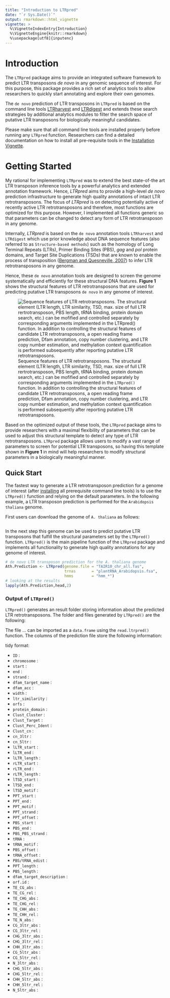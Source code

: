 ```yaml
---
title: "Introduction to LTRpred"
date: "`r Sys.Date()`"
output: rmarkdown::html_vignette
vignette: >
  %\VignetteIndexEntry{Introduction}
  %\VignetteEngine{knitr::rmarkdown}
  %\usepackage[utf8]{inputenc}
---
```


# Introduction

The `LTRpred` package aims to provide an integrated software framework to predict LTR transposons _de novo_ in any genomic sequence of interest. For this purpose, this package provides a rich set of analytics tools to allow researchers to quickly 
start annotating and explore their own genomes.

The `de novo` prediction of LTR transposons in `LTRpred` is based on the command line tools 
[LTRharvest](http://www.zbh.uni-hamburg.de/?id=206) and [LTRdigest](http://www.zbh.uni-hamburg.de/forschung/arbeitsgruppe-genominformatik/software/ltrdigest.html) and extends these search strategies by additional analytics
modules to filter the search space of putative LTR transposons for biologically meaningful candidates.

Please make sure that all command line tools are installed properly before running any `LTRpred` function. Researchers can find a detailed documentation on how to install all
pre-requisite tools in the [Installation Vignette]().

# Getting Started

My rational for implementing `LTRpred` was to extend the best state-of-the art LTR transposon
inference tools by a powerful analytics and extended annotation framework. Hence, _LTRpred_
aims to provide a high-level _de novo_ prediction infrastructure to generate high quality annotations
of intact LTR retrotransposons. The focus of _LTRpred_ is on detecting potentially active of recently active
LTR retrotransposons and therefore, most functions are optimized for this purpose. However, I implemented
all functions generic so that parameters can be changed to detect any form of LTR retrotransposon in any genome.

Internally, _LTRpred_ is based on the `de novo` annotation tools `LTRharvest` and `LTRdigest` which use prior knowledge
about DNA sequence features (also referred to as `Structure-based methods`) such as the homology of Long Terminal Repeats (LTRs), Primer Binding Sites (PBS), _gag_ and _pol_ protein domains, and
Target Site Duplications (TSDs) that are known to enable the process of transposition ([Bergman and Quesneville, 2007](http://bib.oxfordjournals.org/content/8/6/382.long)) to infer LTR retrotransposons in any genome.

Hence, these `de novo` annotation tools are designed to screen the genome systematically and efficiently for
these structural DNA features. __Figure 1__ shows the structural features of LTR retrotransposons
that are used for predicting putative LTR transposons `de novo` in any genome of interest.

![Sequence features of LTR retrotransposons. The structural element (LTR length, LTR similarity, TSD, max. size of full LTR rertrotransposon, PBS length, tRNA binding, protein domain search, etc.) can be mofified and controlled separately by corresponding arguments implemented in the `LTRpred()` function. In addition to controlling the structural features of candidate LTR retrotransposons, a open reading frame prediction, Dfam annotation, copy number clustering, and LTR copy number estimation, and methylation context quantification is performed subsequently after reporting putative LTR retrotransposons.](LTRfeatures.png)

Based on the optimized output of these tools, the `LTRpred` package aims to provide researchers with a maximal flexibility of
parameters that can be used to adjust this structural template to detect any type of LTR retrotransposons. `LTRpred` package allows users to modify a vast range of
parameters to screen for potential LTR transposons, so having this template shown in
__Figure 1__ in mind will help researchers to modify structural parameters in a biologically meaningful manner.

## Quick Start

The fastest way to generate a LTR retrotransposon prediction for a genome of interest (after [installing](Install.Rmd) all prerequisite command line tools) is to use the
`LTRpred()` function and relying on the default parameters. In the following example,
a LTR transposon prediction is performed for the `Arabidopsis thaliana` genome.

First users can download the genome of `A. thaliana` as follows:

```r

```

In the next step this genome can be used to predict putative LTR transposons that
fulfill the structural parameters set by the `LTRpred()` function. `LTRpred()` is the
main pipeline function of the `LTRpred` package and implements all functionality
to generate high quality annotations for any genome of interest.

```r
# de novo LTR transposon prediction for the A. thaliana genome
Ath.Prediction <- LTRpred(genome.file = "TAIR10_chr_all.fas",
                          trnas       = "plantRNA_Arabidopsis.fsa",
                          hmms        = "hmm_*")
# looking at the results
lapply(Ath.Prediction,head,2)
```


### Output of `LTRpred()`

`LTRpred()` generates an result folder storing information about the predicted LTR retrotransposons.
The folder and files generated by `LTRpred()` are the following:


The file ... can be imported as a `data.frame` using the `read.ltrpred()` function.
The columns of the prediction file store the following information:

tidy format:

- `ID` :
- `chromosome` :
- `start` :
- `end` :
- `strand` :
- `dfam_target_name` :
- `dfam_acc` :
- `width` :
- `ltr_similarity` :
- `orfs` :
- `protein_domain` :
- `Clust_Cluster` :
- `Clust_Target` :
- `Clust_Perc_Ident` :
- `Clust_cn` :
- `cn_3ltr` :
- `cn_5ltr` :
- `lLTR_start` :
- `lLTR_end` :
- `lLTR_length` :
- `rLTR_start` :
- `rLTR_end` :
- `rLTR_length` :
- `lTSD_start` :
- `lTSD_end` :
- `lTSD_motif` :
- `PPT_start` :
- `PPT_end` :
- `PPT_motif` :
- `PPT_strand` :
- `PPT_offset` :
- `PBS_start` :
- `PBS_end` :
- `PBS_PBS_strand` :
- `tRNA` :
- `tRNA_motif` :
- `PBS_offset` :
- `tRNA_offset` :
- `PBS/tRNA_edist` :
- `PPT_length` :
- `PBS_length` :
- `dfam_target_description` :
- `orf.id` :
- `TE_CG_abs` :
- `TE_CG_rel` :
- `TE_CHG_abs` :
- `TE_CHG_rel` :
- `TE_CHH_abs` :
- `TE_CHH_rel` :
- `TE_N_abs` :
- `CG_3ltr_abs` :
- `CG_3ltr_rel` :
- `CHG_3ltr_abs` :
- `CHG_3ltr_rel` :
- `CHH_3ltr_abs` :
- `CG_5ltr_abs` :
- `CG_5ltr_rel` :
- `N_3ltr_abs` :
- `CHG_5ltr_abs` :
- `CHG_5ltr_rel` :
- `CHH_5ltr_abs` :
- `CHH_5ltr_rel` :
- `N_5ltr_abs` :


